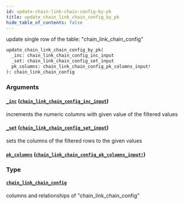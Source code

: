 ```yaml
---
id: update-chain-link-chain-config-by-pk
title: update_chain_link_chain_config_by_pk
hide_table_of_contents: false
---
```


update single row of the table: "chain_link_chain_config"

```graphql
update_chain_link_chain_config_by_pk(
  _inc: chain_link_chain_config_inc_input
  _set: chain_link_chain_config_set_input
  pk_columns: chain_link_chain_config_pk_columns_input!
): chain_link_chain_config
```

### Arguments

#### [`_inc`](#) ([`chain_link_chain_config_inc_input`](../inputs/chain-link-chain-config-inc-input))

increments the numeric columns with given value of the filtered values

#### [`_set`](#) ([`chain_link_chain_config_set_input`](../inputs/chain-link-chain-config-set-input))

sets the columns of the filtered rows to the given values

#### [`pk_columns`](#) ([`chain_link_chain_config_pk_columns_input!`](../inputs/chain-link-chain-config-pk-columns-input))

### Type

#### [`chain_link_chain_config`](../objects/chain-link-chain-config)

columns and relationships of "chain_link_chain_config"
